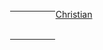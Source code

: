 <div style="float: left; border:solid {{{1|#FF0000}}} 1px; margin: 1px;">
{| cellspacing="0" style="width: 238px; background: {{{2|#FFBBBB}}};"
| style="width: 45px; height: 45px; background: {{{1|#fffeff}}}; text-align: center; font-size: {{{5|20}}}pt; color: {{{id-fc|black}}};" | '''{{{3|[[File:USVA headstone emb-09.svg|30px]]}}}'''
| style="font-size: {{{info-s|9}}}pt; padding: 4pt; line-height: 1.25em; color: {{{info-fc|black}}};" | {{{4|這個用戶是'''[[衛理宗]]'''基督徒。}}}
|}</div>
<includeonly>
[[Category:信奉基督宗教的维基人|{{PAGENAME}}]]
[[Category:信奉基督新教的維基人|{{PAGENAME}}]]
[[Category:信奉基督教衛理宗的維基人|{{PAGENAME}}]]</includeonly><noinclude>
[[Category:宗教信仰用戶框模板|Christian]]
</noinclude>